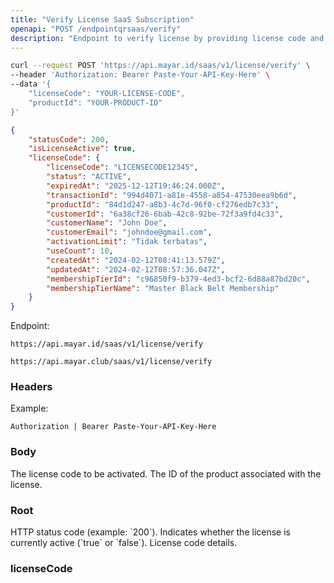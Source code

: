 ```yaml
---
title: "Verify License SaaS Subscription"
openapi: "POST /endpointqrsaas/verify"
description: "Endpoint to verify license by providing license code and product ID in Saas Subscription Product."
---
```


<RequestExample>

```bash Request Example
curl --request POST 'https://api.mayar.id/saas/v1/license/verify' \
--header 'Authorization: Bearer Paste-Your-API-Key-Here' \
--data '{
    "licenseCode": "YOUR-LICENSE-CODE",
    "productId": "YOUR-PRODUCT-ID"
}'
```

</RequestExample>

<ResponseExample>

```json Response Example 200
{
    "statusCode": 200,
    "isLicenseActive": true,
    "licenseCode": {
        "licenseCode": "LICENSECODE12345",
        "status": "ACTIVE",
        "expiredAt": "2025-12-12T19:46:24.000Z",
        "transactionId": "994d4071-a81e-4558-a854-47530eea9b6d",
        "productId": "84d1d247-a8b3-4c7d-96f0-cf276edb7c33",
        "customerId": "6a38cf26-6bab-42c8-92be-72f3a9fd4c33",
        "customerName": "John Doe",
        "customerEmail": "johndoe@gmail.com",
        "activationLimit": "Tidak terbatas",
        "useCount": 10,
        "createdAt": "2024-02-12T08:41:13.579Z",
        "updatedAt": "2024-02-12T08:57:36.047Z",
        "membershipTierId": "c96850f9-b379-4ed3-bcf2-6d88a87bd20c",
        "membershipTierName": "Master Black Belt Membership"
    }
}
```

</ResponseExample>

Endpoint:

<CodeGroup>

```Production Production
https://api.mayar.id/saas/v1/license/verify
```


```Sandbox Sandbox
https://api.mayar.club/saas/v1/license/verify
```

</CodeGroup>

### Headers

<ResponseField name="Authorization" type="string" required>
  Example:

  `Authorization | Bearer Paste-Your-API-Key-Here`
</ResponseField>

### Body

<ParamField path="licenseCode" type="string" required>
  The license code to be activated.
</ParamField>

<ParamField path="productId" type="string" required>
  The ID of the product associated with the license.
</ParamField>

### Root

<ParamField path="statusCode" type="number">
  HTTP status code (example: `200`).
</ParamField>

<ParamField path="isLicenseActive" type="boolean">
  Indicates whether the license is currently active (`true` or `false`).
</ParamField>

<ParamField path="licenseCode" type="object">
  License code details.
</ParamField>

### licenseCode